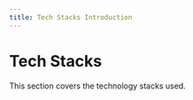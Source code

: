 ---
title: Tech Stacks Introduction
---

# Tech Stacks

This section covers the technology stacks used. 